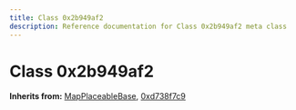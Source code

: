 ```yaml
---
title: Class 0x2b949af2
description: Reference documentation for Class 0x2b949af2 meta class
---
```



# Class 0x2b949af2

**Inherits from:** [MapPlaceableBase](/classes/mapplaceablebase), [0xd738f7c9](/classes/0xd738f7c9)

<ClassDetails file="/db/classes/0x2b949af2.1b4c869be3fe.json" />
